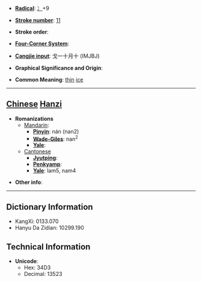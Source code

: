 * '''[[Wiktionary:Chinese radical index| Radical]]''': [[Wiktionary:Chinese radical index 冫|冫]]+9

* '''[[Wiktionary:Chinese total strokes index|Stroke number]]''': [[Wiktionary:Chinese total strokes index 11|11]]

* '''Stroke order''': 

* '''[[Wiktionary:Chinese four corner index|Four-Corner System]]''': 

* '''[[Wiktionary:Chinese Cangjie index|Cangjie input]]''': 戈一十月十 (IMJBJ)

* '''Graphical Significance and Origin''': 

* '''Common Meaning''': [[thin]] [[ice]]

----

== [[Chinese]] [[Hanzi]] ==

* '''Romanizations'''
** [[Mandarin]]:
*** '''[[Pinyin]]''': nán (nan2)
*** '''[[Wade-Giles]]''': nan<sup>2</sup>
*** '''[[Yale]]''': 
**[[Cantonese]]
***'''[[Jyutping]]''':
***'''[[Penkyamp]]''': 
***'''[[Yale]]''': lam5, nam4

* '''Other info''': 

----

== Dictionary Information ==

* KangXi: 0133.070
* Hanyu Da Zidian: 10299.190

== Technical Information ==

* '''Unicode''':
** Hex: 34D3
** Decimal: 13523
